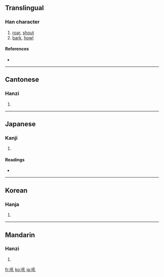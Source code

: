 ==Translingual==

===Han character===
{{Han char|rn=30|rad=口|as=04|sn=7|four=6201<sub>0</sub>|canj=口弓木山 (RNDU)}}

# [[roar]], [[shout]]
# [[bark]], [[howl]]

====References====
* {{Han ref|kx=0180.010|dkj=03377|dj=0397.100|hdz=10596.070|uh=543C|ud=21564|bh=A771|bd=42865}}

----

==Cantonese==

===Hanzi===
{{yue-hanzi|jyut=|y=hau3}}

# {{defn|Cantonese}}

----

==Japanese==

===Kanji===
{{ja-kanji|grade=|rs=口04}}

# {{defn|Japanese}}

====Readings====
* {{ja-readings|on=[[こう]] (kō), [[く]] (ku)|kun=[[ほえる]] (hoeru)}}

----

==Korean==

===Hanja===
{{ko-hanja|hangeul=후|rv=hu|mr=hu}}

# {{defn|Korean}}

----

==Mandarin==

===Hanzi===
{{cmn-hanzi|pin=[[hǒu]] ([[hou3]])|wg=hou<sup>3</sup>}}

# {{defn|Mandarin}}

[[fr:吼]]
[[ko:吼]]
[[ja:吼]]
